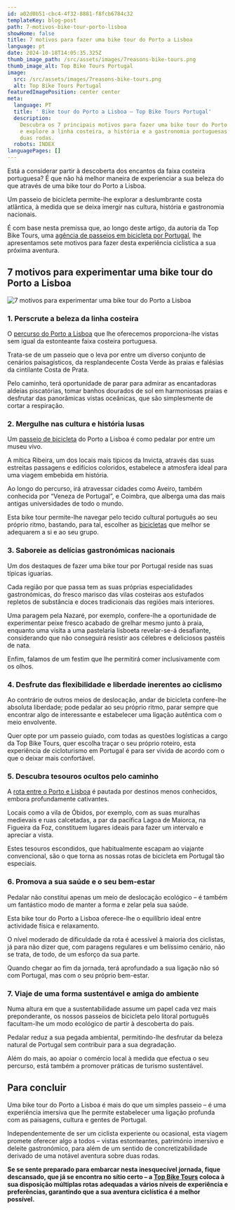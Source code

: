 ```yaml
---
id: a02d0b51-cbc4-4f32-8881-f8fcb6784c32
templateKey: blog-post
path: 7-motivos-bike-tour-porto-lisboa
showHome: false
title: 7 motivos para fazer uma bike tour do Porto a Lisboa
language: pt
date: 2024-10-18T14:05:35.325Z
thumb_image_path: /src/assets/images/7reasons-bike-tours.png
thumb_image_alt: Top Bike Tours Portugal
image:
  src: /src/assets/images/7reasons-bike-tours.png
  alt: Top Bike Tours Portugal
featuredImagePosition: center center
meta:
  language: PT
  title: ' Bike tour do Porto a Lisboa – Top Bike Tours Portugal'
  description:
    Descubra os 7 principais motivos para fazer uma bike tour do Porto a Lisboa
    e explore a linha costeira, a história e a gastronomia portuguesas sobre
    duas rodas.
  robots: INDEX
languagePages: []
---
```


Está a considerar partir à descoberta dos encantos da faixa costeira portuguesa?
É que não há melhor maneira de experienciar a sua beleza do que através de uma
bike tour do Porto a Lisboa.

Um passeio de bicicleta permite-lhe explorar a deslumbrante costa atlântica, à
medida que se deixa imergir nas cultura, história e gastronomia nacionais.

É com base nesta premissa que, ao longo deste artigo, da autoria da Top Bike
Tours, uma
[agência de passeios em bicicleta por Portugal](https://topbiketoursportugal.com/pt-porto-lisboa-bike-tour/),
lhe apresentamos sete motivos para fazer desta experiência ciclística a sua
próxima aventura.

## 7 motivos para experimentar uma bike tour do Porto a Lisboa

![7 motivos para experimentar uma bike tour do Porto a Lisboa  ![](/src/assets/images/7reasons-bike-tours.png)](/src/assets/images/7reasons-bike-tours.png '7 motivos para experimentar uma bike tour do Porto a Lisboa  ![](/src/assets/images/7reasons-bike-tours.png)')

### 1. Perscrute a beleza da linha costeira

O
[percurso do Porto a Lisboa](https://topbiketoursportugal.com/pt-porto-lisboa-bike-tour/)
que lhe oferecemos proporciona-lhe vistas sem igual da estonteante faixa
costeira portuguesa.

Trata-se de um passeio que o leva por entre um diverso conjunto de cenários
paisagísticos, da resplandecente Costa Verde às praias e falésias da cintilante
Costa de Prata.

Pelo caminho, terá oportunidade de parar para admirar as encantadoras aldeias
piscatórias, tomar banhos dourados de sol em harmoniosas praias e desfrutar das
panorâmicas vistas oceânicas, que são simplesmente de cortar a respiração.

### 2. Mergulhe nas cultura e história lusas

Um
[passeio de bicicleta](https://topbiketoursportugal.com/passeios-de-bicicleta-portugal/)
do Porto a Lisboa é como pedalar por entre um museu vivo.

A mítica Ribeira, um dos locais mais típicos da Invicta, através das suas
estreitas passagens e edifícios coloridos, estabelece a atmosfera ideal para uma
viagem embebida em história.

Ao longo do percurso, irá atravessar cidades como Aveiro, também conhecida por
“Veneza de Portugal”, e Coimbra, que alberga uma das mais antigas universidades
de todo o mundo.

Esta bike tour permite-lhe navegar pelo tecido cultural português ao seu próprio
ritmo, bastando, para tal, escolher as
[bicicletas](https://topbiketoursportugal.com/pt/bicicletas/) que melhor se
adequarem a si e ao seu grupo.

### 3. Saboreie as delícias gastronómicas nacionais

Um dos destaques de fazer uma bike tour por Portugal reside nas suas típicas
iguarias.

Cada região por que passa tem as suas próprias especialidades gastronómicas, do
fresco marisco das vilas costeiras aos estufados repletos de substância e doces
tradicionais das regiões mais interiores.

Uma paragem pela Nazaré, por exemplo, confere-lhe a oportunidade de experimentar
peixe fresco acabado de grelhar mesmo junto à praia, enquanto uma visita a uma
pastelaria lisboeta revelar-se-á desafiante, considerando que não conseguirá
resistir aos célebres e deliciosos pastéis de nata.

Enfim, falamos de um festim que lhe permitirá comer inclusivamente com os olhos.

### 4. Desfrute das flexibilidade e liberdade inerentes ao ciclismo

Ao contrário de outros meios de deslocação, andar de bicicleta confere-lhe
absoluta liberdade; pode pedalar ao seu próprio ritmo, parar sempre que
encontrar algo de interessante e estabelecer uma ligação autêntica com o meio
envolvente.

Quer opte por um passeio guiado, com todas as questões logísticas a cargo da Top
Bike Tours, quer escolha traçar o seu próprio roteiro, esta experiência de
cicloturismo em Portugal é para ser vivida de acordo com o que o deixar mais
confortável.

### 5. Descubra tesouros ocultos pelo caminho

A
[rota entre o Porto e Lisboa](https://topbiketoursportugal.com/pt-porto-lisboa-bike-tour/)
é pautada por destinos menos conhecidos, embora profundamente cativantes.

Locais como a vila de Óbidos, por exemplo, com as suas muralhas medievais e ruas
calcetadas, a par da pacífica Lagoa de Maiorca, na Figueira da Foz, constituem
lugares ideais para fazer um intervalo e apreciar a vista.

Estes tesouros escondidos, que habitualmente escapam ao viajante convencional,
são o que torna as nossas rotas de bicicleta em Portugal tão especiais.

### 6. Promova a sua saúde e o seu bem-estar

Pedalar não constitui apenas um meio de deslocação ecológico – é também um
fantástico modo de manter a forma e zelar pela sua saúde.

Esta bike tour do Porto a Lisboa oferece-lhe o equilíbrio ideal entre actividade
física e relaxamento.

O nível moderado de dificuldade da rota é acessível à maioria dos ciclistas, já
para não dizer que, com paragens regulares e um belíssimo cenário, não se trata,
de todo, de um esforço da sua parte.

Quando chegar ao fim da jornada, terá aprofundado a sua ligação não só com
Portugal, mas com o seu próprio bem-estar.

### 7. Viaje de uma forma sustentável e amiga do ambiente

Numa altura em que a sustentabilidade assume um papel cada vez mais
preponderante, os nossos passeios de bicicleta pelo litoral português
facultam-lhe um modo ecológico de partir à descoberta do país.

Pedalar reduz a sua pegada ambiental, permitindo-lhe desfrutar da beleza natural
de Portugal sem contribuir para a sua degradação.

Além do mais, ao apoiar o comércio local à medida que efectua o seu percurso,
está também a promover práticas de turismo sustentável.

## Para concluir

Uma bike tour do Porto a Lisboa é mais do que um simples passeio – é uma
experiência imersiva que lhe permite estabelecer uma ligação profunda com as
paisagens, cultura e gentes de Portugal.

Independentemente de ser um ciclista experiente ou ocasional, esta viagem
promete oferecer algo a todos – vistas estonteantes, património imersivo e
deleite gastronómico, para além de um sentido de concretizabilidade derivado de
uma notável aventura sobre duas rodas.

**Se se sente preparado para embarcar nesta inesquecível jornada, fique
descansado, que já se encontra no sítio certo – a
[Top Bike Tours](https://topbiketoursportugal.com/pt/) coloca à sua disposição
múltiplas rotas adequadas a vários níveis de experiência e preferências,
garantindo que a sua aventura ciclística é a melhor possível.**
